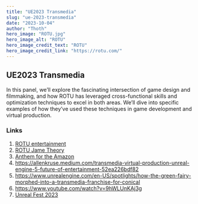 ```yaml
---
title: "UE2023 Transmedia"
slug: "ue-2023-transmedia"
date: "2023-10-04"
author: "Thoth"
hero_image: "ROTU.jpg"
hero_image_alt: "ROTU"
hero_image_credit_text: "ROTU"
hero_image_credit_link: "https://rotu.com/"
---
```


## UE2023 Transmedia

In this panel, we’ll explore the fascinating intersection of game design and filmmaking, and how ROTU has leveraged cross-functional skills and optimization techniques to excel in both areas. We’ll dive into specific examples of how they’ve used these techniques in game development and virtual production.

### Links
1. [ROTU entertainment](https://www.rotu.com/)
1. [ROTU Jame Theory](https://www.rotu.com/jam-theory)
1. [Anthem for the Amazon](https://youtu.be/JXdwWTIPAps?si=Hq_Dldq6UWabeM_P)
1. https://allenkruse.medium.com/transmedia-virtual-production-unreal-engine-5-future-of-entertainment-52ea226bdf82
1. https://www.unrealengine.com/en-US/spotlights/how-the-green-fairy-morphed-into-a-transmedia-franchise-for-conical
1. https://www.youtube.com/watch?v=9hWLUnKAj3g
1. [Unreal Fest 2023](https://www.unrealengine.com/en-US/events/unreal-fest-2023)
